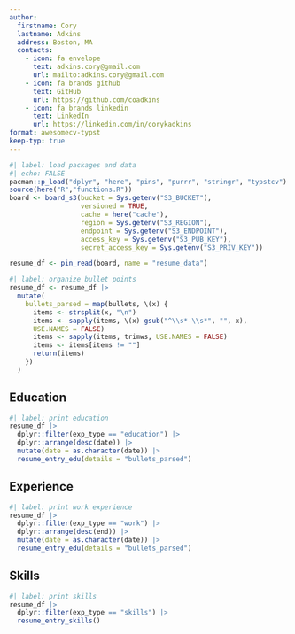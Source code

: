 ```yaml
---
author:
  firstname: Cory
  lastname: Adkins
  address: Boston, MA
  contacts:
    - icon: fa envelope
      text: adkins.cory@gmail.com 
      url: mailto:adkins.cory@gmail.com
    - icon: fa brands github 
      text: GitHub
      url: https://github.com/coadkins
    - icon: fa brands linkedin
      text: LinkedIn
      url: https://linkedin.com/in/corykadkins
format: awesomecv-typst
keep-typ: true
---
```

```r
#| label: load packages and data
#| echo: FALSE
pacman::p_load("dplyr", "here", "pins", "purrr", "stringr", "typstcv")
source(here("R","functions.R"))
board <- board_s3(bucket = Sys.getenv("S3_BUCKET"),
                  versioned = TRUE,
                  cache = here("cache"),
                  region = Sys.getenv("S3_REGION"),
                  endpoint = Sys.getenv("S3_ENDPOINT"),
                  access_key = Sys.getenv("S3_PUB_KEY"),
                  secret_access_key = Sys.getenv("S3_PRIV_KEY"))

resume_df <- pin_read(board, name = "resume_data")
```

```r
#| label: organize bullet points
resume_df <- resume_df |> 
  mutate(
    bullets_parsed = map(bullets, \(x) {
      items <- strsplit(x, "\n")
      items <- sapply(items, \(x) gsub("^\\s*-\\s*", "", x), 
      USE.NAMES = FALSE)
      items <- sapply(items, trimws, USE.NAMES = FALSE)
      items <- items[items != ""]
      return(items)
    })
  )
```

## Education

```r
#| label: print education
resume_df |>
  dplyr::filter(exp_type == "education") |>
  dplyr::arrange(desc(date)) |> 
  mutate(date = as.character(date)) |>
  resume_entry_edu(details = "bullets_parsed")
```

## Experience

```r
#| label: print work experience 
resume_df |>
  dplyr::filter(exp_type == "work") |>
  dplyr::arrange(desc(end)) |> 
  mutate(date = as.character(date)) |>
  resume_entry_edu(details = "bullets_parsed")
```


## Skills
```r
#| label: print skills 
resume_df |>
  dplyr::filter(exp_type == "skills") |>
  resume_entry_skills()
```